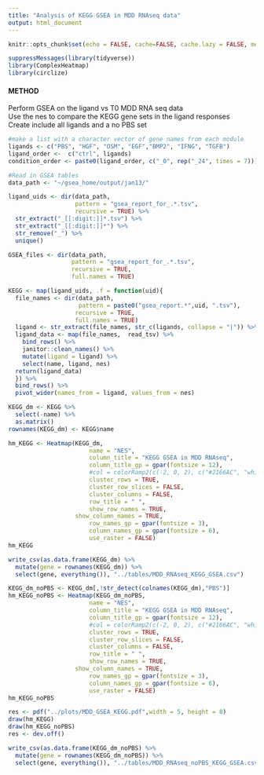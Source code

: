 ```yaml
---
title: "Analysis of KEGG GSEA in MDD RNAseq data"
output: html_document
---
```


```r
knitr::opts_chunk$set(echo = FALSE, cache=FALSE, cache.lazy = FALSE, message=FALSE, warning = FALSE, fig.height=10, fig.width=12)

suppressMessages(library(tidyverse))
library(ComplexHeatmap)
library(circlize)

```

#### METHOD  
Perform GSEA on the ligand vs T0 MDD RNA seq data  
Use the nes to compare the KEGG gene sets in the ligand responses  
Create include all ligands and a no PBS set  


```r

#make a list with a character vector of gene names from each module
ligands <- c("PBS", "HGF", "OSM", "EGF","BMP2", "IFNG", "TGFB")
ligand_order <-  c("ctrl", ligands)
condition_order <- paste0(ligand_order, c("_0", rep("_24", times = 7)))

#Read in GSEA tables
data_path <- "~/gsea_home/output/jan13/"

ligand_uids <- dir(data_path,
                   pattern = "gsea_report_for_.*.tsv",
                   recursive = TRUE) %>%
  str_extract("_[[:digit:]]*.tsv") %>%
  str_extract("_[[:digit:]]*") %>%
  str_remove("_") %>%
  unique()

GSEA_files <- dir(data_path,
                  pattern = "gsea_report_for_.*.tsv",
                  recursive = TRUE,
                  full.names = TRUE) 

KEGG <- map(ligand_uids, .f = function(uid){
  file_names <- dir(data_path,
                    pattern = paste0("gsea_report.*",uid, ".tsv"),
                   recursive = TRUE,
                   full.names = TRUE)
  ligand <- str_extract(file_names, str_c(ligands, collapse = "|")) %>% na.omit
  ligand_data <- map(file_names,  read_tsv) %>%
    bind_rows() %>%
    janitor::clean_names() %>%
    mutate(ligand = ligand) %>%
    select(name, ligand, nes)
  return(ligand_data)
  }) %>%
  bind_rows() %>%
  pivot_wider(names_from = ligand, values_from = nes)

KEGG_dm <- KEGG %>%
  select(-name) %>%
  as.matrix()
rownames(KEGG_dm) <- KEGG$name

```


```r

hm_KEGG <- Heatmap(KEGG_dm,
                       name = "NES",
                       column_title = "KEGG GSEA in MDD RNAseq",
                       column_title_gp = gpar(fontsize = 12),
                       #col = colorRamp2(c(-2, 0, 2), c("#2166AC", "white", "#B2182B")),
                       cluster_rows = TRUE,
                       cluster_row_slices = FALSE,
                       cluster_columns = FALSE,
                       row_title = " ",
                       show_row_names = TRUE,
                   show_column_names = TRUE,
                       row_names_gp = gpar(fontsize = 3),
                       column_names_gp = gpar(fontsize = 6),
                       use_raster = FALSE)
hm_KEGG

write_csv(as.data.frame(KEGG_dm) %>%
  mutate(gene = rownames(KEGG_dm)) %>%
  select(gene, everything()), "../tables/MDD_RNAseq_KEGG_GSEA.csv")

KEGG_dm_noPBS <- KEGG_dm[,!str_detect(colnames(KEGG_dm),"PBS")]
hm_KEGG_noPBS <- Heatmap(KEGG_dm_noPBS,
                       name = "NES",
                       column_title = "KEGG GSEA in MDD RNAseq",
                       column_title_gp = gpar(fontsize = 12),
                       #col = colorRamp2(c(-2, 0, 2), c("#2166AC", "white", "#B2182B")),
                       cluster_rows = TRUE,
                       cluster_row_slices = FALSE,
                       cluster_columns = FALSE,
                       row_title = " ",
                       show_row_names = TRUE,
                   show_column_names = TRUE,
                       row_names_gp = gpar(fontsize = 3),
                       column_names_gp = gpar(fontsize = 6),
                       use_raster = FALSE)
hm_KEGG_noPBS

res <- pdf("../plots/MDD_GSEA_KEGG.pdf",width = 5, height = 8)
draw(hm_KEGG)
draw(hm_KEGG_noPBS)
res <- dev.off()

write_csv(as.data.frame(KEGG_dm_noPBS) %>%
  mutate(gene = rownames(KEGG_dm_noPBS)) %>%
  select(gene, everything()), "../tables/MDD_RNAseq_noPBS_KEGG_GSEA.csv")

```
